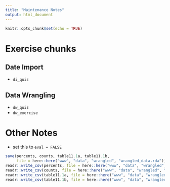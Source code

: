 ```yaml
---
title: "Maintenance Notes"
output: html_document
---
```


```r
knitr::opts_chunk$set(echo = TRUE)
```

# Exercise chunks

## Date Import

* `di_quiz`

## Data Wrangling

* `dw_quiz`
* `dw_exercise`

# Other Notes

* set this to `eval = FALSE`

```r
save(percents, counts, table11.1a, table11.1b, 
     file = here::here("www", "data", "wrangled", "wrangled_data.rda"))
readr::write_csv(percents, file = here::here("www", "data", "wrangled", "percents.csv"))
readr::write_csv(counts, file = here::here("www", "data", "wrangled", "counts.csv"))
readr::write_csv(table11.1a, file = here::here("www", "data", "wrangled", "table11.1a.csv"))
readr::write_csv(table11.1b, file = here::here("www", "data", "wrangled", "table11.1b.csv"))
```
